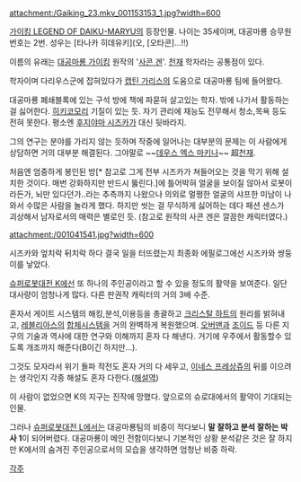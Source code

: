 attachment:/Gaiking_23.mkv_001153153_1.jpg?width=600

[[가이킹 LEGEND OF DAIKU-MARYU]]의 등장인물. 나이는 35세이며, 대공마룡 승무원 번호는 2번. 성우는 [타나카 히데유키](오, [오타콘]...!!)

이름의 유래는 [[대공마룡 가이킹]] 원작의 '[[사콘 겐]]'. [[천재]] 학자라는 공통점이 있다.

학자이며 다리우스군에 잡혀있다가 [[캡틴 가리스]]의 도움으로 대공마룡 팀에 들어왔다.

대공마룡 폐쇄블록에 있는 구석 방에 책에 파묻혀 살고있는 학자. 밖에 나가서 활동하는 걸 싫어한다. [[히키코모리]] 기질이 있는 듯. 자기 관리에 재능도 전무해서 청소,목욕 등도 전혀 못한다. 평소엔 [[후지야마 시즈카]]가 대신 뒷바라지.

그의 연구는 분야를 가리지 않는 듯하며 작중에 일어나는 대부분의 문제는 이 사람에게 상담하면 거의 대부분 해결된다. 그야말로 ~~[[데우스 엑스 마키나]]~~ 超[[천재]].

처음엔 엄중하게 봉인된 방[* 참고로 그게 전부 시즈카가 쳐들어오는 것을 막기 위해 설치한 것이다. 매번 강화하지만 반드시 뚫린다.]에 틀어박혀 얼굴을 보이질 않아서 로봇이라든가, 뇌만 있다던가..라는 추측까지 나왔으나 의외로 멀쩡한 얼굴의 샤프한 미남이 나와서 수많은 사람을 놀라게 했다. 하지만 씻는 걸 무식하게 싫어하는 데다 패션 센스가 괴상해서 남자로서의 매력은 별로인 듯. (참고로 원작의 사콘 겐은 깔끔한 캐릭터였다.)

attachment:/001041541.jpg?width=600

시즈카와 엎치락 뒤치락 하다 결국 일을 터뜨렸는지 최종화 에필로그에선 시즈카와 쌍둥이를 낳았다.


[[슈퍼로봇대전 K]]에선 또 하나의 주인공이라고 할 수 있을 정도의 활약을 보여준다. 일단 대사량이 엄청나게 많다. 다른 판권작 캐릭터의 거의 3배 수준.

혼자서 게이트 시스템의 해킹,분석,이용등을 총괄하고 [[크리스탈 하트]]의 원리를 밝혀내고, [[레블리아스]]의 [[합체]]시스템을 거의 완벽하게 복원했으며. [[오버맨]]과 [[조이드]] 등 다른 지구의 기술과 역사에 대한 연구와 이해까지 혼자 다 해낸다. 거기에 우주에서 활동할수 있도록 개조까지 해준다(B이긴 하지만...).

그것도 모자라서 위기 돌파 작전도 혼자 거의 다 세우고, [[이네스 프레상쥬]]의 뒤를 이으려는 생각인지 각종 해설도 혼자 다한다.([[해설역]])

이 사람이 없었으면 K의 지구는 진작에 망했다. 앞으로의 슈로대에서의 활약이 기대되는 인물.

그러나 [[슈퍼로봇대전 L]]에서는 대공마룡팀의 비중이 적다보니 '''말 잘하고 분석 잘하는 박사 1'''이 되어버렸다. 대공마룡이 메인 전함이다보니 기본적인 상황 분석같은 것은 잘 하지만 K에서의 숨겨진 주인공으로서의 모습을 생각하면 엄청난 비중 하락.

[[각주]]
